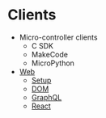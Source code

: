 # Clients

* Micro-controller clients
    * C SDK
    * MakeCode
    * MicroPython
* [Web](/clients/web)
    * [Setup](/clients/web/setup)
    * [DOM](/clients/web/dom)
    * [GraphQL](/clients/web/graphql)
    * [React](/clients/web/react)